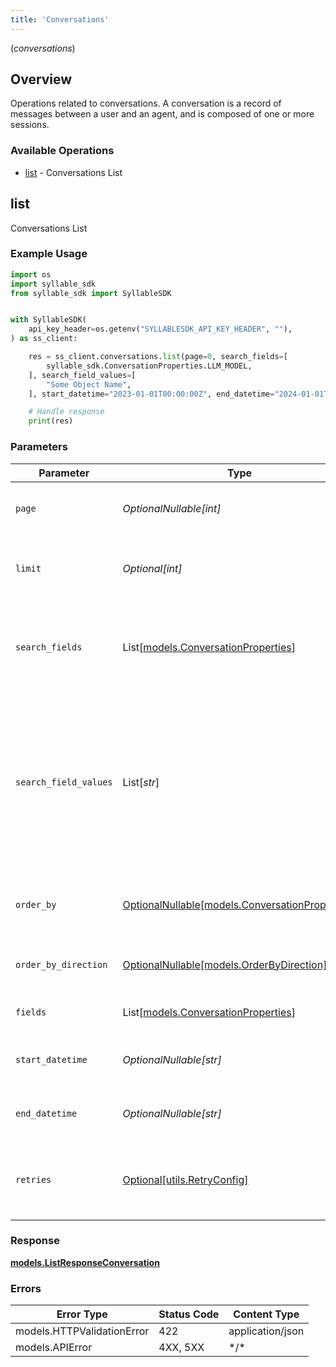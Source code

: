 ```yaml
---
title: 'Conversations'
---
```

(*conversations*)

## Overview

Operations related to conversations.           A conversation is a record of messages between a user and an agent, and is composed of           one or more sessions.

### Available Operations

* [list](#list) - Conversations List

## list

Conversations List

### Example Usage

```python
import os
import syllable_sdk
from syllable_sdk import SyllableSDK


with SyllableSDK(
    api_key_header=os.getenv("SYLLABLESDK_API_KEY_HEADER", ""),
) as ss_client:

    res = ss_client.conversations.list(page=0, search_fields=[
        syllable_sdk.ConversationProperties.LLM_MODEL,
    ], search_field_values=[
        "Some Object Name",
    ], start_datetime="2023-01-01T00:00:00Z", end_datetime="2024-01-01T00:00:00Z")

    # Handle response
    print(res)

```

### Parameters

| Parameter                                                                                                                                              | Type                                                                                                                                                   | Required                                                                                                                                               | Description                                                                                                                                            | Example                                                                                                                                                |
| ------------------------------------------------------------------------------------------------------------------------------------------------------ | ------------------------------------------------------------------------------------------------------------------------------------------------------ | ------------------------------------------------------------------------------------------------------------------------------------------------------ | ------------------------------------------------------------------------------------------------------------------------------------------------------ | ------------------------------------------------------------------------------------------------------------------------------------------------------ |
| `page`                                                                                                                                                 | *OptionalNullable[int]*                                                                                                                                | FALSE                                                                                                                                     | The page number from which to start (0-indexed)                                                                                                        | 0                                                                                                                                                      |
| `limit`                                                                                                                                                | *Optional[int]*                                                                                                                                        | FALSE                                                                                                                                     | The maximum number of items to return                                                                                                                  | 25                                                                                                                                                     |
| `search_fields`                                                                                                                                        | List[[models.ConversationProperties](..//python-sdk-docs/models/components/conversationproperties)]                                                                          | FALSE                                                                                                                                     | String names of fields to search. Correspond by index to search field values                                                                           | name                                                                                                                                                   |
| `search_field_values`                                                                                                                                  | List[*str*]                                                                                                                                            | FALSE                                                                                                                                     | Values of fields to search. Correspond by index to search fields. Unless field name contains "list", an individual search field value cannot be a list | Some Object Name                                                                                                                                       |
| `order_by`                                                                                                                                             | [OptionalNullable[models.ConversationProperties]](..//python-sdk-docs/models/components/conversationproperties)                                                              | FALSE                                                                                                                                     | The field whose value should be used to order the results                                                                                              |                                                                                                                                                        |
| `order_by_direction`                                                                                                                                   | [OptionalNullable[models.OrderByDirection]](..//python-sdk-docs/models/components/orderbydirection)                                                                          | FALSE                                                                                                                                     | The direction in which to order the results                                                                                                            |                                                                                                                                                        |
| `fields`                                                                                                                                               | List[[models.ConversationProperties](..//python-sdk-docs/models/components/conversationproperties)]                                                                          | FALSE                                                                                                                                     | The fields to include in the response                                                                                                                  |                                                                                                                                                        |
| `start_datetime`                                                                                                                                       | *OptionalNullable[str]*                                                                                                                                | FALSE                                                                                                                                     | The start datetime for filtering results                                                                                                               | 2023-01-01T00:00:00Z                                                                                                                                   |
| `end_datetime`                                                                                                                                         | *OptionalNullable[str]*                                                                                                                                | FALSE                                                                                                                                     | The end datetime for filtering results                                                                                                                 | 2024-01-01T00:00:00Z                                                                                                                                   |
| `retries`                                                                                                                                              | [Optional[utils.RetryConfig]](..//python-sdk-docs/models/components/utils/retryconfig)                                                                                       | FALSE                                                                                                                                     | Configuration to override the default retry behavior of the client.                                                                                    |                                                                                                                                                        |

### Response

**[models.ListResponseConversation](..//python-sdk-docs/models/components/listresponseconversation)**

### Errors

| Error Type                 | Status Code                | Content Type               |
| -------------------------- | -------------------------- | -------------------------- |
| models.HTTPValidationError | 422                        | application/json           |
| models.APIError            | 4XX, 5XX                   | \*/\*                      |
